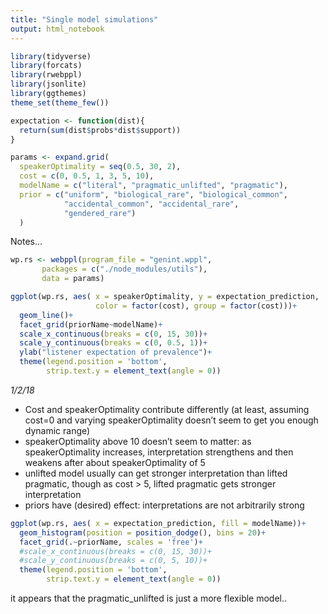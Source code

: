 ```yaml
---
title: "Single model simulations"
output: html_notebook
---
```



```r
library(tidyverse)
library(forcats)
library(rwebppl)
library(jsonlite)
library(ggthemes)
theme_set(theme_few())

```

```r
expectation <- function(dist){
  return(sum(dist$probs*dist$support))
}
```



```r
params <- expand.grid(
  speakerOptimality = seq(0.5, 30, 2),
  cost = c(0, 0.5, 1, 3, 5, 10),
  modelName = c("literal", "pragmatic_unlifted", "pragmatic"),
  prior = c("uniform", "biological_rare", "biological_common",
            "accidental_common", "accidental_rare",
            "gendered_rare")
  )
```

Notes...

```r
wp.rs <- webppl(program_file = "genint.wppl",
       packages = c("./node_modules/utils"),
       data = params)
```



```r
ggplot(wp.rs, aes( x = speakerOptimality, y = expectation_prediction,
                   color = factor(cost), group = factor(cost)))+
  geom_line()+
  facet_grid(priorName~modelName)+
  scale_x_continuous(breaks = c(0, 15, 30))+
  scale_y_continuous(breaks = c(0, 0.5, 1))+
  ylab("listener expectation of prevalence")+
  theme(legend.position = 'bottom',
        strip.text.y = element_text(angle = 0))
```

*1/2/18*

- Cost and speakerOptimality contribute differently (at least, assuming cost=0 and varying speakerOptimality doesn't seem to get you enough dynamic range)
- speakerOptimality above 10 doesn't seem to matter: as speakerOptimality increases, interpretation strengthens and then weakens after about speakerOptimality of 5
- unlifted model usually can get stronger interpretation than lifted pragmatic, though as cost > 5, lifted pragmatic gets stronger interpretation
- priors have (desired) effect: interpretations are not arbitrarily strong



```r
ggplot(wp.rs, aes( x = expectation_prediction, fill = modelName))+
  geom_histogram(position = position_dodge(), bins = 20)+
  facet_grid(.~priorName, scales = 'free')+
  #scale_x_continuous(breaks = c(0, 15, 30))+
  #scale_y_continuous(breaks = c(0, 5, 10))+
  theme(legend.position = 'bottom',
        strip.text.y = element_text(angle = 0))
```


it appears that the pragmatic_unlifted is just a more flexible model..